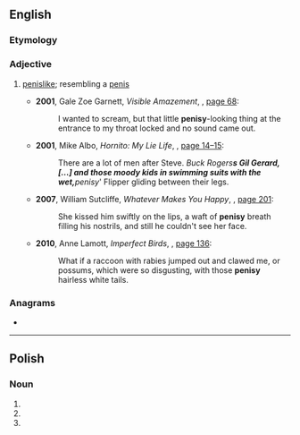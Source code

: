 ==English==

===Etymology===
{{suffix|en|penis|y}}

===Adjective===
{{en-adj}}

# {{lb|en|informal}} [[penislike]]; resembling a [[penis]]
#* '''2001''', Gale Zoe Garnett, ''Visible Amazement'', {{ISBN|0743214714}}, [http://books.google.com/books?id=JGZw3MXWMiQC&pg=PA68&dq=penisy page 68]:
#*: I wanted to scream, but that little '''penisy'''-looking thing at the entrance to my throat locked and no sound came out.
#* '''2001''', Mike Albo, ''Hornito: My Lie Life'', {{ISBN|0060937106}}, [http://books.google.com/books?id=diOiTUKiEekC&pg=PA15&dq=penisy page 14–15]:
#*: There are a lot of men after Steve. ''Buck Rogers'''s Gil Gerard, <nowiki>[...]</nowiki> and those moody kids in swimming suits with the wet, '''penisy''' Flipper gliding between their legs.
#* '''2007''', William Sutcliffe, ''Whatever Makes You Happy'', {{ISBN|0747596522}}, [http://books.google.com/books?id=tsoeDWYZC2gC&pg=PA201&dq=penisy page 201]:
#*: She kissed him swiftly on the lips, a waft of '''penisy''' breath filling his nostrils, and still he couldn't see her face.
#* '''2010''', Anne Lamott, ''Imperfect Birds'', {{ISBN|1594487510}}, [http://books.google.com/books?id=M1dq7zGC0aIC&pg=PT136&dq=penisy page 136]:
#*: What if a raccoon with rabies jumped out and clawed me, or possums, which were so disgusting, with those '''penisy''' hairless white tails.

===Anagrams===
* {{anagrams|en|a=einpsy|Nyepis|Pineys|snipey}}

----

==Polish==

===Noun===
{{head|pl|noun form|g=m}}

# {{inflection of|pl|penis||nom|p}}
# {{inflection of|pl|penis||acc|p}}
# {{inflection of|pl|penis||voc|p}}